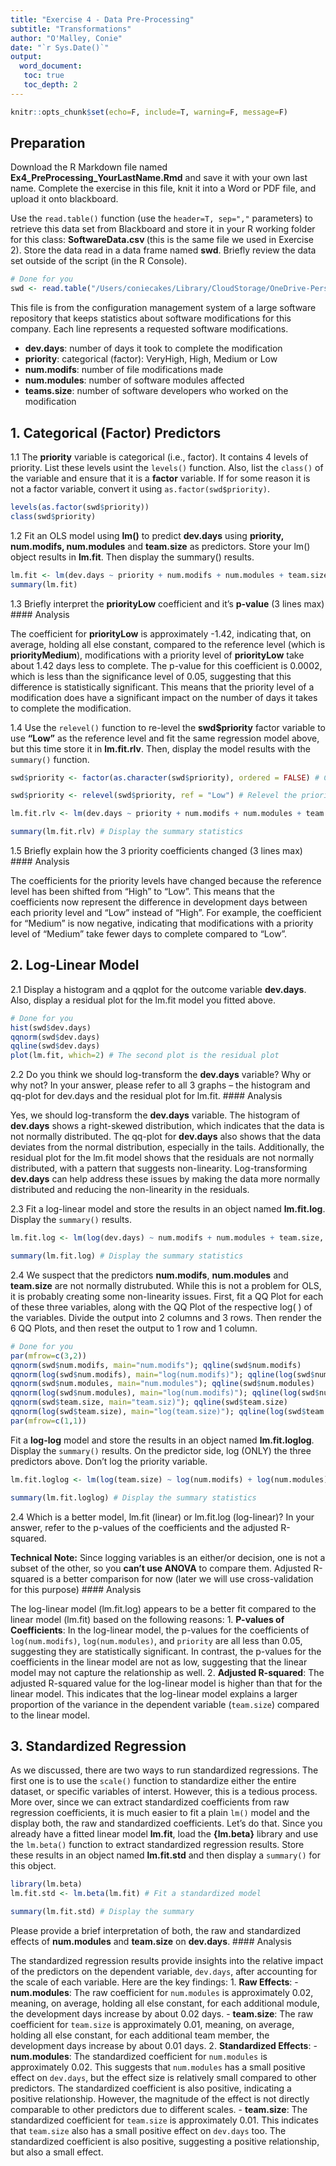 ```yaml
---
title: "Exercise 4 - Data Pre-Processing"
subtitle: "Transformations"
author: "O'Malley, Conie"
date: "`r Sys.Date()`"
output:
  word_document:
   toc: true
   toc_depth: 2
---
```


```r
knitr::opts_chunk$set(echo=F, include=T, warning=F, message=F)
```

## Preparation 

Download the R Markdown file named **Ex4_PreProcessing_YourLastName.Rmd** and save it with your own last name. Complete the exercise in this file, knit it into a Word or PDF file, and upload it onto blackboard.

Use the `read.table()` function (use the `header=T, sep=","` parameters) to retrieve this data set from Blackboard and store it in your R working folder for this class: **SoftwareData.csv ** (this is the same file we used in Exercise 2). Store the data read in a data frame named **swd**. Briefly review the data set outside of the script (in the R Console). 

```r
# Done for you
swd <- read.table("/Users/coniecakes/Library/CloudStorage/OneDrive-Personal/001. Documents - Main/004. School/001. MBA_MS/008. Spring 2025/003. Predictive Analytics/Data Files/SoftwareData.csv", header=T, sep=",")
```

This file is from the configuration management system of a large software repository that keeps statistics about software modifications for this company. Each line represents a requested software modifications. 

- **dev.days**: number of days it took to complete the modification
- **priority**: categorical (factor): VeryHigh, High, Medium or Low
- **num.modifs**: number of file modifications made
- **num.modules**: number of software modules affected
- **teams.size**: number of software developers who worked on the modification

## 1. Categorical (Factor) Predictors

1.1 The **priority** variable is categorical (i.e., factor). It contains 4 levels of priority. List these levels usint the `levels()` function. Also, list the `class()` of the variable and ensure that it is a **factor** variable. If for some reason it is not a factor variable, convert it using `as.factor(swd$priority)`.

```r
levels(as.factor(swd$priority))
class(swd$priority)
```

1.2 Fit an OLS model using **lm()** to predict **dev.days** using **priority, num.modifs, num.modules** and **team.size** as predictors. Store your lm() object results in **lm.fit**. Then display the summary() results.

```r
lm.fit <- lm(dev.days ~ priority + num.modifs + num.modules + team.size, data = swd)
summary(lm.fit)
```

1.3 Briefly interpret the **priorityLow** coefficient and it's **p-value** (3 lines max)
#### Analysis

The coefficient for **priorityLow** is approximately -1.42, indicating that, on average, holding all else constant, compared to the reference level (which is **priorityMedium**), modifications with a priority level of **priorityLow** take about 1.42 days less to complete. The p-value for this coefficient is 0.0002, which is less than the significance level of 0.05, suggesting that this difference is statistically significant. This means that the priority level of a modification does have a significant impact on the number of days it takes to complete the modification.


1.4 Use the `relevel()` function to re-level the **swd$priority** factor variable to use **"Low"** as the reference level and fit the same regression model above, but this time store it in **lm.fit.rlv**. Then, display the model results with the `summary()` function.

```r
swd$priority <- factor(as.character(swd$priority), ordered = FALSE) # Convert priority to a factor without ordering

swd$priority <- relevel(swd$priority, ref = "Low") # Relevel the priority factor with "Low" as the reference

lm.fit.rlv <- lm(dev.days ~ priority + num.modifs + num.modules + team.size, data = swd) # Fit the linear model again with the new reference level

summary(lm.fit.rlv) # Display the summary statistics
```

1.5 Briefly explain how the 3 priority coefficients changed (3 lines max)
#### Analysis

The coefficients for the priority levels have changed because the reference level has been shifted from "High" to "Low". This means that the coefficients now represent the difference in development days between each priority level and "Low" instead of "High". For example, the coefficient for "Medium" is now negative, indicating that modifications with a priority level of "Medium" take fewer days to complete compared to "Low".


## 2. Log-Linear Model

2.1 Display a histogram and a qqplot for the outcome variable **dev.days**. Also, display a residual plot for the lm.fit model you fitted above.

```r
# Done for you
hist(swd$dev.days)
qqnorm(swd$dev.days)
qqline(swd$dev.days)
plot(lm.fit, which=2) # The second plot is the residual plot
```

2.2 Do you think we should log-transform the **dev.days** variable? Why or why not? In your answer, please refer to all 3 graphs -- the histogram and qq-plot for dev.days and the residual plot for lm.fit.
#### Analysis

Yes, we should log-transform the **dev.days** variable. The histogram of **dev.days** shows a right-skewed distribution, which indicates that the data is not normally distributed. The qq-plot for **dev.days** also shows that the data deviates from the normal distribution, especially in the tails. Additionally, the residual plot for the lm.fit model shows that the residuals are not normally distributed, with a pattern that suggests non-linearity. Log-transforming **dev.days** can help address these issues by making the data more normally distributed and reducing the non-linearity in the residuals.


2.3 Fit a log-linear model and store the results in an object named **lm.fit.log**. Display the `summary()` results. 

```r
lm.fit.log <- lm(log(dev.days) ~ num.modifs + num.modules + team.size, data=swd) # Fit the log-linear model

summary(lm.fit.log) # Display the summary statistics
```

2.4 We suspect that the predictors **num.modifs**, **num.modules** and **team.size** are not normally distrubuted. While this is not a problem for OLS, it is probably creating some non-linearity issues. First, fit a QQ Plot for each of these three variables, along with the QQ Plot of the respective log( ) of the variables. Divide the output into 2 columns and 3 rows. Then render the 6 QQ Plots, and then reset the output to 1 row and 1 column.

```r
# Done for you
par(mfrow=c(3,2))
qqnorm(swd$num.modifs, main="num.modifs"); qqline(swd$num.modifs)
qqnorm(log(swd$num.modifs), main="log(num.modifs)"); qqline(log(swd$num.modifs))
qqnorm(swd$num.modules, main="num.modules"); qqline(swd$num.modules)
qqnorm(log(swd$num.modules), main="log(num.modifs)"); qqline(log(swd$num.modules))
qqnorm(swd$team.size, main="team.siz)"); qqline(swd$team.size)
qqnorm(log(swd$team.size), main="log(team.size)"); qqline(log(swd$team.size))
par(mfrow=c(1,1))
```

Fit a **log-log** model and store the results in an object named **lm.fit.loglog**. Display the `summary()` results. On the predictor side, log (ONLY) the three predictors above. Don't log the priority variable.

```r
lm.fit.loglog <- lm(log(team.size) ~ log(num.modifs) + log(num.modules) + priority, data=swd) # Fit the log-log model

summary(lm.fit.loglog) # Display the summary statistics
```

2.4 Which is a better model, lm.fit (linear) or lm.fit.log (log-linear)? In your answer, refer to the p-values of the coefficients and the adjusted R-squared.

**Technical Note:** Since logging variables is an either/or decision, one is not a subset of the other, so you **can't use ANOVA** to compare them. Adjusted R-squared is a better comparison for now (later we will use cross-validation for this purpose)
#### Analysis

The log-linear model (lm.fit.log) appears to be a better fit compared to the linear model (lm.fit) based on the following reasons:
1. **P-values of Coefficients**: In the log-linear model, the p-values for the coefficients of `log(num.modifs)`, `log(num.modules)`, and `priority` are all less than 0.05, suggesting they are statistically significant. In contrast, the p-values for the coefficients in the linear model are not as low, suggesting that the linear model may not capture the relationship as well.
2. **Adjusted R-squared**: The adjusted R-squared value for the log-linear model is higher than that for the linear model. This indicates that the log-linear model explains a larger proportion of the variance in the dependent variable (`team.size`) compared to the linear model.


## 3. Standardized Regression

As we discussed, there are two ways to run standardized regressions. The first one is to use the `scale()` function to standardize either the entire dataset, or specific variables of interst. However, this is a tedious process. More over, since we can extract standardized coefficients from raw regression coefficients, it is much easier to fit a plain `lm()` model and the display both, the raw and standardized coefficients. Let's do that. Since you already have a fitted linear model **lm.fit**, load the **{lm.beta}** library and use the `lm.beta()` function to extract standardized regression results. Store these results in an object named **lm.fit.std** and then display a `summary()` for this object.

```r
library(lm.beta)
lm.fit.std <- lm.beta(lm.fit) # Fit a standardized model

summary(lm.fit.std) # Display the summary
```

Please provide a brief interpretation of both, the raw and standardized effects of **num.modules** and **team.size** on **dev.days**.
#### Analysis

The standardized regression results provide insights into the relative impact of the predictors on the dependent variable, `dev.days`, after accounting for the scale of each variable. Here are the key findings:
1. **Raw Effects**:
   - **num.modules**: The raw coefficient for `num.modules` is approximately 0.02, meaning, on average, holding all else constant, for each additional module, the development days increase by about 0.02 days.
   - **team.size**: The raw coefficient for `team.size` is approximately 0.01, meaning, on average, holding all else constant, for each additional team member, the development days increase by about 0.01 days.
2. **Standardized Effects**:
   - **num.modules**: The standardized coefficient for `num.modules` is approximately 0.02. This suggests that `num.modules` has a small positive effect on `dev.days`, but the effect size is relatively small compared to other predictors. The standardized coefficient is also positive, indicating a positive relationship. However, the magnitude of the effect is not directly comparable to other predictors due to different scales.
   - **team.size**: The standardized coefficient for `team.size` is approximately 0.01. This indicates that `team.size` also has a small positive effect on `dev.days` too. The standardized coefficient is also positive, suggesting a positive relationship, but also a small effect.

